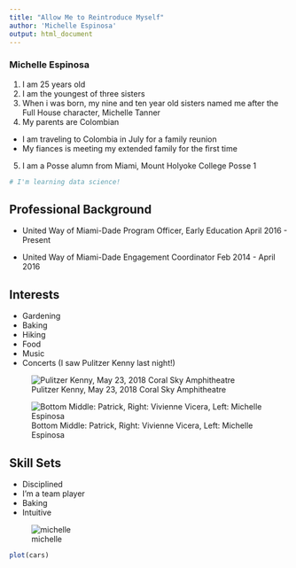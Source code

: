 ```yaml
---
title: "Allow Me to Reintroduce Myself"
author: 'Michelle Espinosa'
output: html_document
---
```

### **Michelle Espinosa**
1. I am 25 years old
2. I am the youngest of three sisters
3. When i was born, my nine and ten year old sisters named me after the Full House character, Michelle Tanner
4. My parents are Colombian
  + I am traveling to Colombia in July for a family reunion
  + My fiances is meeting my extended family for the first time
5. I am a Posse alumn from Miami, Mount Holyoke College Posse 1
```r
# I'm learning data science!
```

## Professional Background
  + United Way of Miami-Dade
  Program Officer, Early Education
  April 2016 - Present
  
  + United Way of Miami-Dade 
  Engagement Coordinator
  Feb 2014 - April 2016
  
## Interests
  + Gardening 
  + Baking 
  + Hiking 
  + Food
  + Music 
  + Concerts (I saw Pulitzer Kenny last night!)
  
![Pulitzer Kenny, May 23, 2018 Coral Sky Amphitheatre](IMG_3345.png)

![Bottom Middle: Patrick, Right: Vivienne Vicera, Left: Michelle Espinosa](IMG_0015.png)



## Skill Sets 
  + Disciplined 
  + I'm a team player 
  + Baking 
  + Intuitive 
    
![michelle](Unknown.png)




```r
plot(cars)
```

